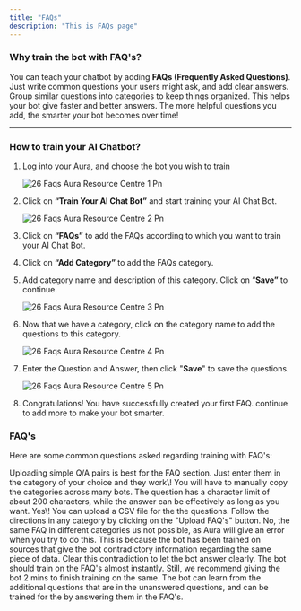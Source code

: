 ```yaml
---
title: "FAQs"
description: "This is FAQs page"
---
```


### **Why train the bot with FAQ's?**

You can teach your chatbot by adding **FAQs (Frequently Asked Questions)**. Just write common questions your users might ask, and add clear answers. Group similar questions into categories to keep things organized. This helps your bot give faster and better answers. The more helpful questions you add, the smarter your bot becomes over time\!

---

### **How to train your AI Chatbot?**

1. Log into your  Aura, and choose the bot you wish to train

   ![26 Faqs  Aura Resource Centre 1 Pn](/images/how-botpenguin-works/faqs/26.faqs__Aura_resource_centre-1.png)
2. Click on **“Train Your AI Chat Bot”** and start training your AI Chat Bot.

   ![26 Faqs  Aura Resource Centre 2 Pn](/images/how-botpenguin-works/faqs/26.faqs__Aura_resource_centre-2.png)
3. Click on **“FAQs”** to add the FAQs according to which you want to train your AI Chat Bot.
4. Click on **“Add Category”** to add the FAQs category.
5. Add category name and description of this category. Click on “**Save”** to continue.

   ![26 Faqs  Aura Resource Centre 3 Pn](/images/how-botpenguin-works/faqs/26.faqs__Aura_resource_centre-3.png)
6. Now that we have a category, click on the category name to add the questions to this category.

   ![26 Faqs  Aura Resource Centre 4 Pn](/images/how-botpenguin-works/faqs/26.faqs__Aura_resource_centre-4.png)
7. Enter the Question and Answer, then click "**Save**" to save the questions.

   ![26 Faqs  Aura Resource Centre 5 Pn](/images/how-botpenguin-works/faqs/26.faqs__Aura_resource_centre-5.png)
8. Congratulations\! You have successfully created your first FAQ. continue to add more to make your bot smarter.

### **FAQ's**

Here are some common questions asked regarding training with FAQ's:

<AccordionGroup>
  <Accordion title="Where should I upload simple Q&A pairs?">
    Uploading simple Q/A pairs is best for the FAQ section. Just enter them in the category of your choice and they work\!
  </Accordion>
  <Accordion title="Can I duplicate the FAQ categories across different bots, or do I need to recreate them manually?">
    You will have to manually copy the categories across many bots.
  </Accordion>
  <Accordion title="Is there a character limit on FAQs?">
    The question has a character limit of about 200 characters, while the answer can be effectively as long as you want.
  </Accordion>
  <Accordion title="Are there other ways to upload FAQs?">
    Yes\! You can upload a CSV file for the the questions. Follow the directions in any category by clicking on the "Upload FAQ's" button.
  </Accordion>
  <Accordion title="Can I upload duplicate FAQ in multiple categories?">
    No, the same FAQ in different categories us not possible, as  Aura will give an error when you try to do this.
  </Accordion>
  <Accordion title="Why is the bot saying contradictory information?">
    This is because the bot has been trained on sources that give the bot contradictory information regarding the same piece of data. Clear this contradiction to let the bot answer clearly.
  </Accordion>
  <Accordion title="How long does it take for the bot to train on FAQs?">
    The bot should train on the FAQ's almost instantly. Still, we recommend giving the bot 2 mins to finish training on the same.
  </Accordion>
  <Accordion title="Does the bot learn from actual conversation in addition to FAQs?">
    The bot can learn from the additional questions that are in the unanswered questions, and can be trained for the by answering them in the FAQ's.
  </Accordion>
</AccordionGroup>

 